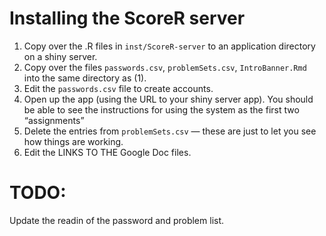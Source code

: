 Installing the ScoreR server
===============================

1. Copy over the .R files in `inst/ScoreR-server` to an application directory on a shiny server.
2. Copy over the files `passwords.csv`, `problemSets.csv`, `IntroBanner.Rmd` into the same directory as (1).
3. Edit the `passwords.csv` file to create accounts.
3. Open up the app (using the URL to your shiny server app).  You should be able to see the instructions for using the system as the first two "assignments"
3. Delete the entries from `problemSets.csv` --- these are just to let you see how things are working.
7. Edit the LINKS TO THE Google Doc files.


TODO:
======

Update the readin of the password and problem list.